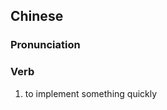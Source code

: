 {{also|行权}}
==Chinese==
{{zh-forms|s=行权}}

===Pronunciation===
{{zh-pron
|m=xíngquán
|cat=v
}}

===Verb===
{{zh-verb}}

# {{lb|zh|literary}} to implement something quickly